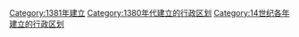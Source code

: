 {{Cat topic in year| topic=建立的行政区划|year=1381}}
[[Category:1381年建立|Category:1381年建立]]
[[Category:1380年代建立的行政区划|Category:1380年代建立的行政区划]]
[[Category:14世纪各年建立的行政区划|Category:14世纪各年建立的行政区划]]